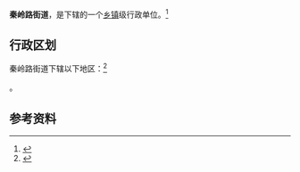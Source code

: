 {{中国乡级行政区|41/01/02/004/000}}

'''秦岭路街道'''，是{{PRC admin/fullname|41/01/02/004/000|3}}下辖的一个[[乡镇|乡镇]]级行政单位。<ref>{{PRC admin/ref sgc|{{PRC admin/parent|41/01/02/004/000}}}}</ref>

== 行政区划 ==

秦岭路街道下辖以下地区：<ref>{{PRC admin/ref sgc|41/01/02/004/000}}</ref>

{{PRC admin/children|41/01/02/004/000}}。

== 参考资料 ==

{{reflist}}

{{行政区划小作品}}
{{PRC admin/navcat|41/01/02/004/000}}